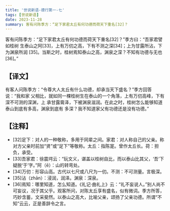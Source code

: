 ```yaml
---
title: '世说新语-德行第一-七'
tags: [世说新语]
date: 2023-11-28
summary: 客有问陈季方：“足下家君太丘有何功德而荷天下重名[32]？
---
```


客有问陈季方：“足下家君太丘有何功德而荷天下重名[32]？”季方曰：“吾家君譬如桂树
生泰山之阿[33]，上有万仞之高，下有不测之深[34]；上为甘露所沾，下为渊泉所润
[35]。当斯之时，桂树焉知泰山之高，渊泉之深？不知有功德与无也[36]。”

## 【译文】

有客人问陈季方：“令尊大人太丘有什么功德，却承当天下盛名？”季方回答说：“我和家
父相比，就如同一棵桂树生在泰山的一个角落，上有万仞高峰，下有深不可测的深渊，上
承甘露膏泽，下被渊泉滋润。在此之时，桂树怎么能够知道泰山到底有多高，渊泉到底有
多深？我不知道家父有功德还是没有功德。”

## 【注释】

- [32]足下：对人的一种敬称，多用于同辈之间。家君：对人称自己的父亲。称对方父亲时前加“贤”或“足下”等敬称。太丘：指陈寔。曾作太丘长。荷：担负，承受。
- [33]吾家君：徐震堮云：“玩文义，谌盖以桂树自比，而以泰山比其父，‘吾’下疑脱‘于’字。”阿（ē）：山的转弯处。
- [34]万仞：形容山高。古代以七尺或八尺为一仞。不测：不可测量。言极深。
- [35]沾（zhān）：浸润，润泽。渊泉：深泉。
- [36]焉知：哪里知道，怎么知道。《礼记·曲礼上》云：“礼不妄说人。”别人尚不可妄议，况于其父乎。观客所问，对陈太丘享有盛名，似有微词。季方所答，巧妙含蓄，文采斐然。以泰山之高大，比喻父亲，颂扬了父亲功德。所谓“不知”云云，正是善辞令之言。

